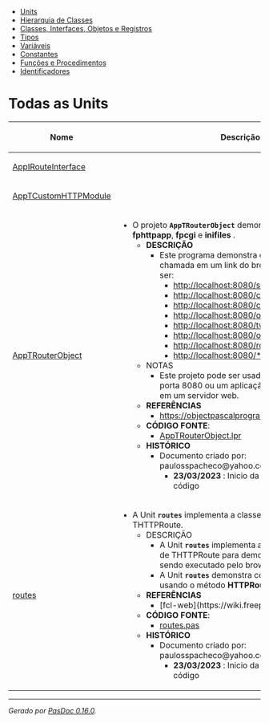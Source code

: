 <div class="container">

<div class="navigation">

* [[AllUnits.wiki|Units]]
* [[ClassHierarchy.wiki|Hierarquia de Classes]]
* [[AllClasses.wiki|Classes, Interfaces, Objetos e Registros]]
* [[AllTypes.wiki|Tipos]]
* [[AllVariables.wiki|Variáveis]]
* [[AllConstants.wiki|Constantes]]
* [[AllFunctions.wiki|Funções e Procedimentos]]
* [[AllIdentifiers.wiki|Identificadores]]


</div>
<div class="content">

= Todas as Units =

{|
!width="50%"| Nome
!width="50%"| Descrição
|-
| [[AppIRouteInterface.wiki|AppIRouteInterface]]
|  
|-
| [[AppTCustomHTTPModule.wiki|AppTCustomHTTPModule]]
|  
|-
| [[AppTRouterObject.wiki|AppTRouterObject]]
|
* O projeto '''<code>AppTRouterObject</code>''' demonstra o uso das units '''fphttpapp''', '''fpcgi''' e '''inifiles''' .
** '''DESCRIÇÃO'''
*** Este programa demonstra o uso dos parâmetros de chamada em um link do browser nos quais podem ser:
**** http://localhost:8080/simple;
**** http://localhost:8080/component/1;
**** http://localhost:8080/component/2;
**** http://localhost:8080/onepath/:param;
**** http://localhost:8080/twopaths/:param1/:param2;
**** http://localhost:8080/onepath/*path/new;
**** http://localhost:8080/routed/object;
**** http://localhost:8080/*path.
** NOTAS
*** Este projeto pode ser usado como '''servidor http''' porta 8080 ou um aplicação '''CGI''' para ser registrada em um servidor web.
** '''REFERÊNCIAS'''
*** https://objectpascalprogramming.com/fpweb-hello
** '''CÓDIGO FONTE''':
*** [[../TRouteObject/apptrouterobject.lpr|AppTRouterObject.lpr]]
** '''HISTÓRICO'''
*** Documento criado por: paulosspacheco@yahoo.com.br
**** '''23/03/2023''' : Inicio da documentação deste código
|-
| [[routes.wiki|routes]]
|
* A Unit '''<code>routes</code>''' implementa a classe [[routes.TMyHandler.wiki|TMyHandler]] filha de THTTPRoute.
** DESCRIÇÃO
*** A Unit '''<code>routes</code>''' implementa a classe [[routes.TMyHandler.wiki|TMyHandler]] filha de THTTPRoute para demonstrar o uso de objetos sendo executado pelo browser.
*** A Unit '''<code>routes</code>''' demonstra como criar rotiamento usando o método '''HTTPRouter.RegisterRoute'''
** '''REFERÊNCIAS'''
*** [fcl-web](https://wiki.freepascal.org/fcl-web)
** '''CÓDIGO FONTE''':
*** [[../units/routes.pas|routes.pas]]
** '''HISTÓRICO'''
*** Documento criado por: paulosspacheco@yahoo.com.br
**** '''23/03/2023''' : Inicio da documentação deste código
|}


-----

<span class="appinfo">''Gerado por [https://pasdoc.github.io/ PasDoc 0.16.0].'' </span>

</div>

</div>
